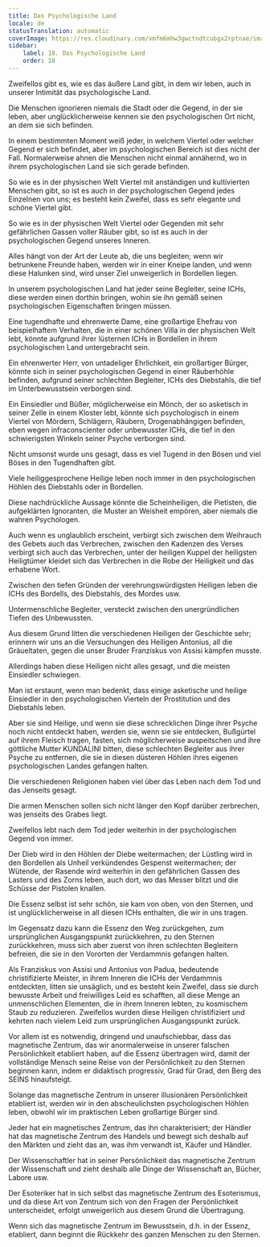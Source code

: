 ```yaml
---
title: Das Psychologische Land
locale: de
statusTranslation: automatic
coverImage: https://res.cloudinary.com/xmfm6mhw3gwctndtcubgx2rptnae/image/upload/v1741354419/small_cover_la_gran_rebelion_28716e29d2.webp
sidebar:
    label: 18. Das Psychologische Land
    order: 18
---
```

Zweifellos gibt es, wie es das äußere Land gibt, in dem wir leben, auch in unserer Intimität das psychologische Land.

Die Menschen ignorieren niemals die Stadt oder die Gegend, in der sie leben, aber unglücklicherweise kennen sie den psychologischen Ort nicht, an dem sie sich befinden.

In einem bestimmten Moment weiß jeder, in welchem Viertel oder welcher Gegend er sich befindet, aber im psychologischen Bereich ist dies nicht der Fall. Normalerweise ahnen die Menschen nicht einmal annähernd, wo in ihrem psychologischen Land sie sich gerade befinden.

So wie es in der physischen Welt Viertel mit anständigen und kultivierten Menschen gibt, so ist es auch in der psychologischen Gegend jedes Einzelnen von uns; es besteht kein Zweifel, dass es sehr elegante und schöne Viertel gibt.

So wie es in der physischen Welt Viertel oder Gegenden mit sehr gefährlichen Gassen voller Räuber gibt, so ist es auch in der psychologischen Gegend unseres Inneren.

Alles hängt von der Art der Leute ab, die uns begleiten; wenn wir betrunkene Freunde haben, werden wir in einer Kneipe landen, und wenn diese Halunken sind, wird unser Ziel unweigerlich in Bordellen liegen.

In unserem psychologischen Land hat jeder seine Begleiter, seine ICHs, diese werden einen dorthin bringen, wohin sie ihn gemäß seinen psychologischen Eigenschaften bringen müssen.

Eine tugendhafte und ehrenwerte Dame, eine großartige Ehefrau von beispielhaftem Verhalten, die in einer schönen Villa in der physischen Welt lebt, könnte aufgrund ihrer lüsternen ICHs in Bordellen in ihrem psychologischen Land untergebracht sein.

Ein ehrenwerter Herr, von untadeliger Ehrlichkeit, ein großartiger Bürger, könnte sich in seiner psychologischen Gegend in einer Räuberhöhle befinden, aufgrund seiner schlechten Begleiter, ICHs des Diebstahls, die tief im Unterbewusstsein verborgen sind.

Ein Einsiedler und Büßer, möglicherweise ein Mönch, der so asketisch in seiner Zelle in einem Kloster lebt, könnte sich psychologisch in einem Viertel von Mördern, Schlägern, Räubern, Drogenabhängigen befinden, eben wegen infraconscienter oder unbewusster ICHs, die tief in den schwierigsten Winkeln seiner Psyche verborgen sind.

Nicht umsonst wurde uns gesagt, dass es viel Tugend in den Bösen und viel Böses in den Tugendhaften gibt.

Viele heiliggesprochene Heilige leben noch immer in den psychologischen Höhlen des Diebstahls oder in Bordellen.

Diese nachdrückliche Aussage könnte die Scheinheiligen, die Pietisten, die aufgeklärten Ignoranten, die Muster an Weisheit empören, aber niemals die wahren Psychologen.

Auch wenn es unglaublich erscheint, verbirgt sich zwischen dem Weihrauch des Gebets auch das Verbrechen, zwischen den Kadenzen des Verses verbirgt sich auch das Verbrechen, unter der heiligen Kuppel der heiligsten Heiligtümer kleidet sich das Verbrechen in die Robe der Heiligkeit und das erhabene Wort.

Zwischen den tiefen Gründen der verehrungswürdigsten Heiligen leben die ICHs des Bordells, des Diebstahls, des Mordes usw.

Untermenschliche Begleiter, versteckt zwischen den unergründlichen Tiefen des Unbewussten.

Aus diesem Grund litten die verschiedenen Heiligen der Geschichte sehr; erinnern wir uns an die Versuchungen des Heiligen Antonius, all die Gräueltaten, gegen die unser Bruder Franziskus von Assisi kämpfen musste.

Allerdings haben diese Heiligen nicht alles gesagt, und die meisten Einsiedler schwiegen.

Man ist erstaunt, wenn man bedenkt, dass einige asketische und heilige Einsiedler in den psychologischen Vierteln der Prostitution und des Diebstahls leben.

Aber sie sind Heilige, und wenn sie diese schrecklichen Dinge ihrer Psyche noch nicht entdeckt haben, werden sie, wenn sie sie entdecken, Bußgürtel auf ihrem Fleisch tragen, fasten, sich möglicherweise auspeitschen und ihre göttliche Mutter KUNDALINI bitten, diese schlechten Begleiter aus ihrer Psyche zu entfernen, die sie in diesen düsteren Höhlen ihres eigenen psychologischen Landes gefangen halten.

Die verschiedenen Religionen haben viel über das Leben nach dem Tod und das Jenseits gesagt.

Die armen Menschen sollen sich nicht länger den Kopf darüber zerbrechen, was jenseits des Grabes liegt.

Zweifellos lebt nach dem Tod jeder weiterhin in der psychologischen Gegend von immer.

Der Dieb wird in den Höhlen der Diebe weitermachen; der Lüstling wird in den Bordellen als Unheil verkündendes Gespenst weitermachen; der Wütende, der Rasende wird weiterhin in den gefährlichen Gassen des Lasters und des Zorns leben, auch dort, wo das Messer blitzt und die Schüsse der Pistolen knallen.

Die Essenz selbst ist sehr schön, sie kam von oben, von den Sternen, und ist unglücklicherweise in all diesen ICHs enthalten, die wir in uns tragen.

Im Gegensatz dazu kann die Essenz den Weg zurückgehen, zum ursprünglichen Ausgangspunkt zurückkehren, zu den Sternen zurückkehren, muss sich aber zuerst von ihren schlechten Begleitern befreien, die sie in den Vororten der Verdammnis gefangen halten.

Als Franziskus von Assisi und Antonius von Padua, bedeutende christifizierte Meister, in ihrem Inneren die ICHs der Verdammnis entdeckten, litten sie unsäglich, und es besteht kein Zweifel, dass sie durch bewusste Arbeit und freiwilliges Leid es schafften, all diese Menge an unmenschlichen Elementen, die in ihrem Inneren lebten, zu kosmischem Staub zu reduzieren. Zweifellos wurden diese Heiligen christifiziert und kehrten nach vielem Leid zum ursprünglichen Ausgangspunkt zurück.

Vor allem ist es notwendig, dringend und unaufschiebbar, dass das magnetische Zentrum, das wir anormalerweise in unserer falschen Persönlichkeit etabliert haben, auf die Essenz übertragen wird, damit der vollständige Mensch seine Reise von der Persönlichkeit zu den Sternen beginnen kann, indem er didaktisch progressiv, Grad für Grad, den Berg des SEINS hinaufsteigt.

Solange das magnetische Zentrum in unserer illusionären Persönlichkeit etabliert ist, werden wir in den abscheulichsten psychologischen Höhlen leben, obwohl wir im praktischen Leben großartige Bürger sind.

Jeder hat ein magnetisches Zentrum, das ihn charakterisiert; der Händler hat das magnetische Zentrum des Handels und bewegt sich deshalb auf den Märkten und zieht das an, was ihm verwandt ist, Käufer und Händler.

Der Wissenschaftler hat in seiner Persönlichkeit das magnetische Zentrum der Wissenschaft und zieht deshalb alle Dinge der Wissenschaft an, Bücher, Labore usw.

Der Esoteriker hat in sich selbst das magnetische Zentrum des Esoterismus, und da diese Art von Zentrum sich von den Fragen der Persönlichkeit unterscheidet, erfolgt unweigerlich aus diesem Grund die Übertragung.

Wenn sich das magnetische Zentrum im Bewusstsein, d.h. in der Essenz, etabliert, dann beginnt die Rückkehr des ganzen Menschen zu den Sternen.

